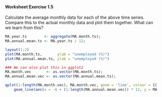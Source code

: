 
#### Worksheet Exercise 1.5

Calculate the average monthly data for each of the above time
series. Compare this to the actual monthly data and plot them
together. What can we learn from this?



```r
MA.year.ts        <- aggregate(MA.month.ts);
MA.annual.mean.ts <- MA.year.ts / 12;
```

```r

layout(1:2)
plot(MA.month.ts,       ylab = "unemployed (%)")
plot(MA.annual.mean.ts, ylab = "unemployed (%)")

```

```r
### We can also plot this in ggplot2
MA.month.vec       <- as.vector(MA.month.ts);
MA.annual.mean.vec <- as.vector(MA.annual.mean.ts);
```

```r

qplot(1:length(MA.month.vec), MA.month.vec, geom = 'line', colour = I('red')) +
    geom_line(aes(x = -6 + (1:length(MA.annual.mean.vec)) * 12, y = MA.annual.mean.vec), colour = 'blue');
```

